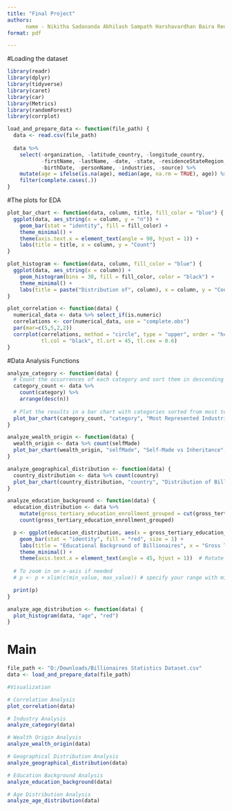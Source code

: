 ---
title: "Final Project"
authors: 
      name - Nikitha Sadananda Abhilash Sampath Harshavardhan Baira Reddy
format: pdf

---


#Loading the dataset

```{r}
library(readr)
library(dplyr)
library(tidyverse)
library(caret)
library(car)
library(Metrics)
library(randomForest)
library(corrplot)

load_and_prepare_data <- function(file_path) {
  data <- read.csv(file_path)
  
  data %>%
    select(-organization, -latitude_country, -longitude_country, 
           -firstName, -lastName, -date, -state, -residenceStateRegion, 
           -birthDate, -personName, -industries, -source) %>%
    mutate(age = ifelse(is.na(age), median(age, na.rm = TRUE), age)) %>%
    filter(complete.cases(.))
}

```


#The plots for EDA
```{r}

plot_bar_chart <- function(data, column, title, fill_color = "blue") {
  ggplot(data, aes_string(x = column, y = "n")) +
    geom_bar(stat = "identity", fill = fill_color) +
    theme_minimal() +
    theme(axis.text.x = element_text(angle = 90, hjust = 1)) +
    labs(title = title, x = column, y = "Count")
}

plot_histogram <- function(data, column, fill_color = "blue") {
  ggplot(data, aes_string(x = column)) +
    geom_histogram(bins = 30, fill = fill_color, color = "black") +
    theme_minimal() +
    labs(title = paste("Distribution of", column), x = column, y = "Count")
}

plot_correlation <- function(data) {
  numerical_data <- data %>% select_if(is.numeric)
  correlations <- cor(numerical_data, use = "complete.obs")
  par(mar=c(5,5,2,2))
  corrplot(correlations, method = "circle", type = "upper", order = "hclust", 
           tl.col = "black", tl.srt = 45, tl.cex = 0.6)
}

```

#Data Analysis Functions
```{r}
analyze_category <- function(data) {
  # Count the occurrences of each category and sort them in descending order
  category_count <- data %>%
    count(category) %>%
    arrange(desc(n))
  
  # Plot the results in a bar chart with categories sorted from most to least represented
  plot_bar_chart(category_count, "category", "Most Represented Industries Among Billionaires", "skyblue")
}

analyze_wealth_origin <- function(data) {
  wealth_origin <- data %>% count(selfMade)
  plot_bar_chart(wealth_origin, "selfMade", "Self-Made vs Inheritance", "orange")
}

analyze_geographical_distribution <- function(data) {
  country_distribution <- data %>% count(country)
  plot_bar_chart(country_distribution, "country", "Distribution of Billionaires by Country", "green")
}

analyze_education_background <- function(data) {
  education_distribution <- data %>%
    mutate(gross_tertiary_education_enrollment_grouped = cut(gross_tertiary_education_enrollment, breaks = 10)) %>%
    count(gross_tertiary_education_enrollment_grouped)

  p <- ggplot(education_distribution, aes(x = gross_tertiary_education_enrollment_grouped, y = n)) +
    geom_bar(stat = "identity", fill = "red", size = 1) +
    labs(title = "Educational Background of Billionaires", x = "Gross Tertiary Education Enrollment", y = "Count") +
    theme_minimal() +
    theme(axis.text.x = element_text(angle = 45, hjust = 1))  # Rotate x labels for better readability
  
  # To zoom in on x-axis if needed
  # p <- p + xlim(c(min_value, max_value)) # specify your range with min_value and max_value

  print(p)
}

analyze_age_distribution <- function(data) {
  plot_histogram(data, "age", "red")
}
```



# Main
```{r}
file_path <- "D:/Downloads/Billionaires Statistics Dataset.csv"
data <- load_and_prepare_data(file_path)

#Visualization

# Correlation Analysis
plot_correlation(data)

# Industry Analysis
analyze_category(data)

# Wealth Origin Analysis
analyze_wealth_origin(data)

# Geographical Distribution Analysis
analyze_geographical_distribution(data)

# Education Background Analysis
analyze_education_background(data)

# Age Distribution Analysis
analyze_age_distribution(data)
```


